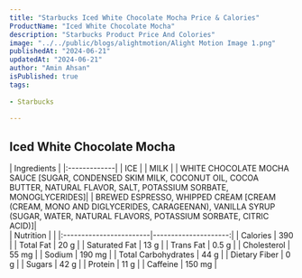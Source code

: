 ```yaml
---
title: "Starbucks Iced White Chocolate Mocha Price & Calories"
ProductName: "Iced White Chocolate Mocha" 
description: "Starbucks Product Price And Colories"
image: "../../public/blogs/alightmotion/Alight Motion Image 1.png"
publishedAt: "2024-06-21"
updatedAt: "2024-06-21"
author: "Amin Ahsan"
isPublished: true
tags:
 
- Starbucks
      
---
```


 
## Iced White Chocolate Mocha 
  
<div className="tables-container">
  <div className="table-wrapper">
    | Ingredients  |  
    |:-------------|
    | ICE          |
    | MILK         |
    | WHITE CHOCOLATE MOCHA SAUCE [SUGAR, CONDENSED SKIM MILK, COCONUT OIL, COCOA BUTTER, NATURAL FLAVOR, SALT, POTASSIUM SORBATE, MONOGLYCERIDES]|
    | BREWED ESPRESSO, WHIPPED CREAM [CREAM (CREAM, MONO AND DIGLYCERIDES, CARAGEENAN), VANILLA SYRUP (SUGAR, WATER, NATURAL FLAVORS, POTASSIUM SORBATE, CITRIC ACID)]|  
  </div>
  <div className="table-wrapper">
    | Nutrition               |                      |  
    |:------------------------|---------------------:|
    | Calories                | 390                  |
    | Total Fat               | 20 g                 |
    | Saturated Fat           | 13 g                 |
    | Trans Fat               | 0.5 g                |
    | Cholesterol             | 55 mg                |
    | Sodium                  | 190 mg               |
    | Total Carbohydrates     | 44 g                 |
    | Dietary Fiber           | 0 g                  |
    | Sugars                  | 42 g                 |
    | Protein                 | 11 g                 |
    | Caffeine                | 150 mg               |
  </div>
</div>
<style jsx>{`
  .tables-container {
    display: flex;
    flex-direction: row;
    gap: 30px;
  }
  .table-wrapper {
    width: 500px; /* Adjust as needed */
  }
  @media (max-width: 768px) {
    .tables-container {
      flex-direction: column;
      gap: 0px; /* Adjust as needed */
    }
    .table-wrapper {
      width: 100%; /* Adjust as needed */
    }
  }
`}</style>
